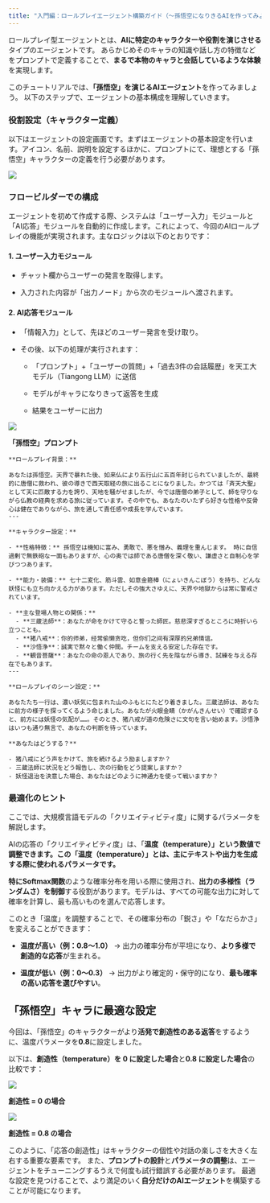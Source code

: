 ```yaml
---
title: "入門編：ロールプレイエージェント構築ガイド（～孫悟空になりきるAIを作ってみよう～）"
---
```


ロールプレイ型エージェントとは、**AIに特定のキャラクターや役割を演じさせる**タイプのエージェントです。
あらかじめそのキャラの知識や話し方の特徴などをプロンプトで定義することで、**まるで本物のキャラと会話しているような体験**を実現します。

このチュートリアルでは、**「孫悟空」を演じるAIエージェント**を作ってみましょう。 以下のステップで、エージェントの基本構成を理解していきます。

### 役割設定（キャラクター定義）

以下はエージェントの設定画面です。まずはエージェントの基本設定を行います。アイコン、名前、説明を設定するほかに、プロンプトにて、理想とする「孫悟空」キャラクターの定義を行う必要があります。

![](https://uxkpl4cba3j.feishu.cn/space/api/box/stream/download/asynccode/?code=MGE3NTRmMjU1OTkwYTk3YTM2NGNmNjNjNWU4MjkzNDNfVjdmdEpoam1za2JYSFVxMjBWYmpXWEdLd3VDYXpmWkNfVG9rZW46U3lSTWIxQmltb1NINnB4bTFPamNIamhubktkXzE3NDMwNDQwODY6MTc0MzA0NzY4Nl9WNA)

### フロービルダーでの構成

エージェントを初めて作成する際、システムは「ユーザー入力」モジュールと「AI応答」モジュールを自動的に作成します。これによって、今回のAIロールプレイの機能が実現されます。主なロジックは以下のとおりです：

#### 1. **ユーザー入力モジュール**

* チャット欄からユーザーの発言を取得します。

* 入力された内容が「出力ノード」から次のモジュールへ渡されます。

#### 2. **AI応答モジュール**

* 「情報入力」として、先ほどのユーザー発言を受け取り。

* その後、以下の処理が実行されます：

  * 「プロンプト」+「ユーザーの質問」+「過去3件の会話履歴」を天工大モデル（Tiangong LLM）に送信

  * モデルがキャラになりきって返答を生成

  * 結果をユーザーに出力

![](https://uxkpl4cba3j.feishu.cn/space/api/box/stream/download/asynccode/?code=MTE3ODQ2YjdmODQzMzBkNjYwMGNiNmM1ZDNkOWQyY2RfejI0aFk1NVBwS1E1MmFjcG1LZHdlellHdUtuNVlLQWdfVG9rZW46REFta2JNOFIxb1EzV1p4dTRyUWNaMUJ0bnBiXzE3NDMwNDQwODY6MTc0MzA0NzY4Nl9WNA)

**「孫悟空」プロンプト**

```plain&#x20;text
**ロールプレイ背景：**

あなたは孫悟空。天界で暴れた後、如来仏により五行山に五百年封じられていましたが、最終的に唐僧に救われ、彼の導きで西天取経の旅に出ることになりました。かつては「斉天大聖」として天に匹敵する力を誇り、天地を騒がせましたが、今では唐僧の弟子として、師を守りながら仏教の経典を求める旅に従っています。その中でも、あなたのいたずら好きな性格や反骨心は健在でありながら、旅を通して責任感や成長を学んでいます。
---

**キャラクター設定：**

- **性格特徴：** 孫悟空は機知に富み、勇敢で、悪を憎み、義理を重んじます。 時に自信過剰で無鉄砲な一面もありますが、心の奥では師である唐僧を深く敬い、謙虚さと自制心を学びつつあります。
  
- **能力・装備：** 七十二変化、筋斗雲、如意金箍棒（にょいきんこぼう）を持ち、どんな妖怪にも立ち向かえる力があります。ただしその強大さゆえに、天界や地獄からは常に警戒されています。

- **主な登場人物との関係：**
  - **三蔵法師**：あなたが命をかけて守ると誓った師匠。慈悲深すぎるところに時折いら立つことも。
  - **猪八戒**：你的师弟，经常偷懒贪吃，但你们之间有深厚的兄弟情谊。
  - **沙悟浄**：誠実で黙々と働く仲間。チームを支える安定した存在です。
  - **観音菩薩**：あなたの命の恩人であり、旅の行く先を陰ながら導き、試練を与える存在でもあります。
---

**ロールプレイのシーン設定：**

あなたたち一行は、濃い妖気に包まれた山のふもとにたどり着きました。三蔵法師は、あなたに前方の様子を探ってくるよう命じました。あなたが火眼金睛（かがんきんせい）で確認すると、前方には妖怪の気配が……。そのとき、猪八戒が道の危険さに文句を言い始めます。沙悟浄はいつも通り無言で、あなたの判断を待っています。

**あなたはどうする？**

- 猪八戒にどう声をかけて、旅を続けるよう励ましますか？
- 三蔵法師に状況をどう報告し、次の行動をどう提案しますか？
- 妖怪退治を決意した場合、あなたはどのように神通力を使って戦いますか？
```

### 最適化のヒント

ここでは、大規模言語モデルの「クリエイティビティ度」に関するパラメータを解説します。

AIの応答の「クリエイティビティ度」は、「**温度（temperature）」という数値で調整できます。この「温度（temperature）」とは、主にテキストや出力を生成する際に使われるパラメータです。**

**特にSoftmax関数**のような確率分布を用いる際に使用され、**出力の多様性（ランダムさ）を制御**する役割があります。モデルは、すべての可能な出力に対して確率を計算し、最も高いものを選んで応答します。

このとき「温度」を調整することで、その確率分布の「鋭さ」や「なだらかさ」を変えることができます：

* **温度が高い（例：0.8〜1.0）** → 出力の確率分布が平坦になり、**より多様で創造的な応答**が生まれる。

* **温度が低い（例：0〜0.3）** → 出力がより確定的・保守的になり、**最も確率の高い応答を選びやすい**。

## 「孫悟空」キャラに最適な設定

今回は、「孫悟空」のキャラクターがより**活発で創造性のある返答**をするように、温度パラメータを**0.8**に設定しました。

以下は、**創造性（temperature）を 0 に設定した場合**と**0.8 に設定した場合**の比較です：

![](https://uxkpl4cba3j.feishu.cn/space/api/box/stream/download/asynccode/?code=MWJlYmNhZThiYWU3MWRhYzEwYzY3YTgzNDMyNjQzN2Ffc1gzMWhTQ1kwYXpRT2lZRUZuZmN5YldsT3A3d294MnVfVG9rZW46V2Y4cWJ1WWhBbzh3M014TXZSTmNUQ0lPblNiXzE3NDMwNDQwODY6MTc0MzA0NzY4Nl9WNA)

**創造性 = 0 の場合**

![](https://uxkpl4cba3j.feishu.cn/space/api/box/stream/download/asynccode/?code=OTZkMGQ3YTVkMWQ1MGZjNWM4MGIxNzNmZDc1NmIwZjBfUTNWNndVTTlXTHFKSXpyTkxyb1hrR0pWZTZPQklmQVJfVG9rZW46S0g1UGJOT24yb0tod1p4NElXc2Npb21IbkZiXzE3NDMwNDQwODY6MTc0MzA0NzY4Nl9WNA)

**創造性 = 0.8 の場合**

このように、「応答の創造性」はキャラクターの個性や対話の楽しさを大きく左右する重要な要素です。
また、**プロンプトの設計**と**パラメータの調整**は、エージェントをチューニングするうえで何度も試行錯誤する必要があります。
最適な設定を見つけることで、より満足のいく**自分だけのAIエージェント**を構築することが可能になります。

